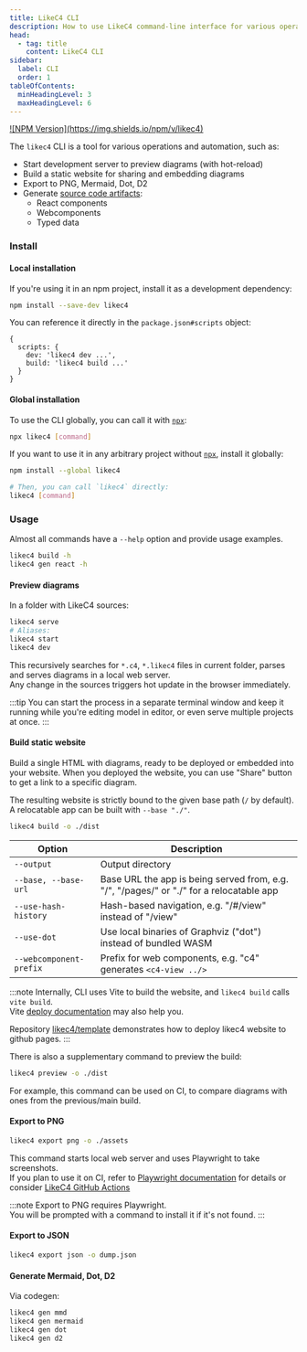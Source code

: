 ```yaml
---
title: LikeC4 CLI
description: How to use LikeC4 command-line interface for various operations and automation.
head:
  - tag: title
    content: LikeC4 CLI
sidebar:
  label: CLI
  order: 1
tableOfContents:
  minHeadingLevel: 3
  maxHeadingLevel: 6  
---
```



<p>
<a href="https://www.npmjs.com/package/likec4" target="_blank">![NPM Version](https://img.shields.io/npm/v/likec4)</a>
</p>

The `likec4` CLI is a tool for various operations and automation, such as:

- Start development server to preview diagrams (with hot-reload)
- Build a static website for sharing and embedding diagrams
- Export to PNG, Mermaid, Dot, D2
- Generate [source code artifacts](/tooling/codegen):
  - React components
  - Webcomponents
  - Typed data

### Install

#### Local installation

If you're using it in an npm project, install it as a development dependency:

```sh npm2yarn
npm install --save-dev likec4
```

You can reference it directly in the `package.json#scripts` object:

```json5
{
  scripts: {
    dev: 'likec4 dev ...',
    build: 'likec4 build ...'
  }
}
```

#### Global installation

To use the CLI globally, you can call it with [`npx`](https://docs.npmjs.com/cli/v10/commands/npx):

```sh
npx likec4 [command]
```

If you want to use it in any arbitrary project without [`npx`](https://docs.npmjs.com/cli/v10/commands/npx), install it globally:

```sh
npm install --global likec4

# Then, you can call `likec4` directly:
likec4 [command]
```                                                     

### Usage

Almost all commands have a `--help` option and provide usage examples.

```sh
likec4 build -h
likec4 gen react -h
```



#### Preview diagrams

In a folder with LikeC4 sources:

```sh
likec4 serve
# Aliases:
likec4 start
likec4 dev
```

This recursively searches for `*.c4`, `*.likec4` files in current folder, parses and serves diagrams in a local web server.  
Any change in the sources triggers hot update in the browser immediately.

:::tip
You can start the process in a separate terminal window and keep it running while you're editing model in editor, or even serve multiple projects at once.
:::

#### Build static website

Build a single HTML with diagrams, ready to be deployed or embedded into your website.
When you deployed the website, you can use "Share" button to get a link to a specific diagram.

The resulting website is strictly bound to the given base path (`/` by default).
A relocatable app can be built with `--base "./"`.

```sh
likec4 build -o ./dist
```

| Option                  | Description                                                                                           |
| ----------------------- | ----------------------------------------------------------------------------------------------------- |
| `--output`              | Output directory                                                                                      |
| `--base, --base-url`    | Base URL the app is being served from, e.g. "/", "/pages/" or "./" for a relocatable app              |
| `--use-hash-history`    | Hash-based navigation, e.g. "/#/view" instead of "/view"                                              |
| `--use-dot`             | Use local binaries of Graphviz ("dot") instead of bundled WASM                                        |
| `--webcomponent-prefix` | Prefix for web components, e.g. "c4" generates `<c4-view ../>`                                        |

:::note
Internally, CLI uses Vite to build the website, and `likec4 build` calls `vite build`.  
Vite [deploy documentation](https://vitejs.dev/guide/static-deploy.html) may also help you.

Repository [likec4/template](https://github.com/likec4/template) demonstrates how to deploy likec4 website to github pages.
:::


There is also a supplementary command to preview the build:

```sh
likec4 preview -o ./dist
```

For example, this command can be used on CI, to compare diagrams with ones from the previous/main build.

#### Export to PNG

```sh
likec4 export png -o ./assets
```

This command starts local web server and uses Playwright to take screenshots.  
If you plan to use it on CI, refer to [Playwright documentation](https://playwright.dev/docs/ci) for details
or consider [LikeC4 GitHub Actions](/tooling/github)

:::note
Export to PNG requires Playwright.  
You will be prompted with a command to install it if it's not found.
:::

#### Export to JSON

```sh
likec4 export json -o dump.json
```

#### Generate Mermaid, Dot, D2

Via codegen:

```sh
likec4 gen mmd
likec4 gen mermaid
likec4 gen dot
likec4 gen d2
```

<LinkCard
  title="Generate components"
  description="Learn how to generate React and Webcomponents"
  href="/tooling/codegen"
/>
